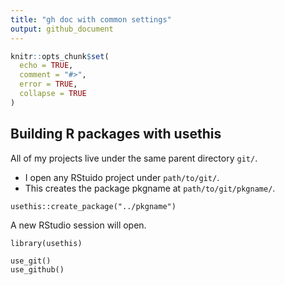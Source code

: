 ```yaml
---
title: "gh doc with common settings"
output: github_document
---
```


```r
knitr::opts_chunk$set(
  echo = TRUE,
  comment = "#>",
  error = TRUE,
  collapse = TRUE
)
```

## Building R packages with usethis

All of my projects live under the same parent directory `git/`. 

* I open any RStuido project under `path/to/git/`.
* This creates the package pkgname at `path/to/git/pkgname/`.

```
usethis::create_package("../pkgname")
```

A new RStudio session will open.

```
library(usethis)

use_git()
use_github()
```

